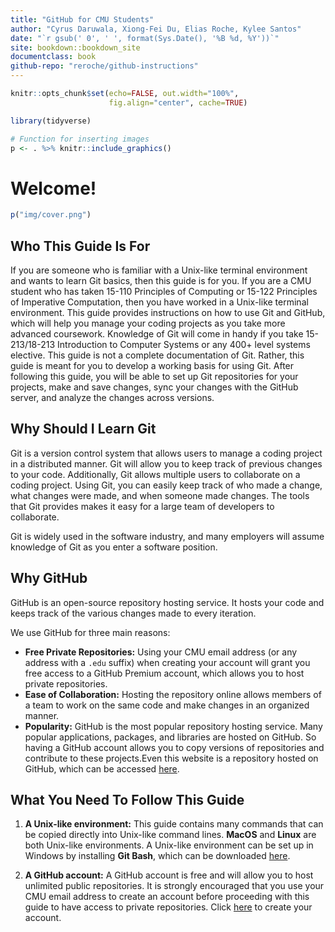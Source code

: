 ```yaml
---
title: "GitHub for CMU Students"
author: "Cyrus Daruwala, Xiong-Fei Du, Elias Roche, Kylee Santos"
date: "`r gsub(' 0', ' ', format(Sys.Date(), '%B %d, %Y'))`"
site: bookdown::bookdown_site
documentclass: book
github-repo: "reroche/github-instructions"
---
```


```r
knitr::opts_chunk$set(echo=FALSE, out.width="100%",
                      fig.align="center", cache=TRUE)

library(tidyverse)

# Function for inserting images
p <- . %>% knitr::include_graphics()
```

# Welcome! {-}

```r
p("img/cover.png")
```

## Who This Guide Is For {-}

If you are someone who is familiar with a Unix-like terminal environment and wants to learn Git basics, then this guide is for you. If you are a CMU student who has taken 15-110 Principles of Computing or 15-122 Principles of Imperative Computation, then you have worked in a Unix-like terminal environment. This guide provides instructions on how to use Git and GitHub, which will help you manage your coding projects as you take more advanced coursework. Knowledge of Git will come in handy if you take 15-213/18-213 Introduction to Computer Systems or any 400+ level systems elective. This guide is not a complete documentation of Git. Rather, this guide is meant for you to develop a working basis for using Git. After following this guide, you will be able to set up Git repositories for your projects, make and save changes, sync your changes with the GitHub server, and analyze the changes across versions.

## Why Should I Learn Git {-}

Git is a version control system that allows users to manage a coding project in a distributed manner. Git will allow you to keep track of previous changes to your code. Additionally, Git allows multiple users to collaborate on a coding project. Using Git, you can easily keep track of who made a change, what changes were made, and when someone made changes. The tools that Git provides makes it easy for a large team of developers to collaborate.

Git is widely used in the software industry, and many employers will assume knowledge of Git as you enter a software position.

## Why GitHub {-}

GitHub is an open-source repository hosting service. It hosts your code and keeps track of the various changes made to every iteration.

We use GitHub for three main reasons:

- **Free Private Repositories:** Using your CMU email address (or any address with a `.edu` suffix) when creating your account will grant you free access to a GitHub Premium account, which allows you to host private repositories.
- **Ease of Collaboration:** Hosting the repository online allows members of a team to work on the same code and make changes in an organized manner.
- **Popularity:** GitHub is the most popular repository hosting service. Many popular applications, packages, and libraries are hosted on GitHub. So having a GitHub account allows you to copy versions of repositories and contribute to these projects.Even this website is a repository hosted on GitHub, which can be accessed [here](https://github.com/reroche/github-instructions/).

## What You Need To Follow This Guide {-}

(1) **A Unix-like environment:** This guide contains many commands that can be copied directly into Unix-like command lines. **MacOS** and **Linux** are both Unix-like environments. A Unix-like environment can be set up in Windows by installing **Git Bash**, which can be downloaded [here](https://gitforwindows.org/).

(2) **A GitHub account:** A GitHub account is free and will allow you to host unlimited public repositories. It is strongly encouraged that you use your CMU email address to create an account before proceeding with this guide to have access to private repositories. Click [here](https://github.com/join?source=header-home) to create your account.

